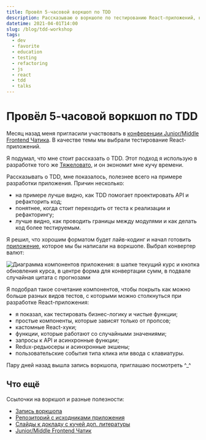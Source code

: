 ```yaml
---
title: Провёл 5-часовой воркшоп по TDD
description: Рассказываю о воркшопе по тестированию React-приложений, который провёл неделю назад.
datetime: 2021-04-01T14:00
slug: /blog/tdd-workshop
tags:
  - dev
  - favorite
  - education
  - testing
  - refactoring
  - js
  - react
  - tdd
  - talks
---
```


# Провёл 5-часовой воркшоп по TDD

Месяц назад меня пригласили участвовать в [конференции Junior/Middle Frontend Чатика](https://www.youtube.com/watch?v=oaktsy6YKMk). В качестве темы мы выбрали тестирование React-приложений.

Я подумал, что мне стоит рассказать о TDD. Этот подход я использую в разработке того же [Тяжеловато](/projects/tzlvt), и он экономит мне кучу времени.

Рассказывать о TDD, мне показалось, полезнее всего на примере разработки приложения. Причин несколько:

- на примере лучше видно, как TDD помогает проектировать API и рефакторить код;
- понятнее, когда стоит переходить от теста к реализации и рефакторингу;
- лучше видно, как проводить границы между модулями и как делать код более тестируемым.

Я решил, что хорошим форматом будет лайв-кодинг и начал готовить [приложение](https://github.com/bespoyasov/testing-workshop/), которое мы бы написали на воркшопе. Выбрал конвертер валют:

![Диаграмма компонентов приложения: в шапке текущий курс и кнопка обновления курса, в центре форма для конвертации сумм, в подвале случайная цитата с прогнозами](/images/content/tdd-workshop/component-diagram.png)

Я подобрал такое сочетание компонентов, чтобы покрыть как можно больше разных видов тестов, с которыми можно столкнуться при разработке React-приложения:

- я показал, как тестировать бизнес-логику и чистые функции;
- простые компоненты, которые зависят только от пропсов;
- кастомные React-хуки;
- функции, которые работают со случайными значениями;
- запросы к API и асинхронные функции;
- Redux-редьюсеры и асинхронные экшены;
- пользовательские события типа клика или ввода с клавиатуры.

Пару дней назад вышла запись воркшопа, приглашаю посмотреть ^\_^

## Что ещё

Ссылочки на воркшоп и разные полезности:

- [Запись воркшопа](https://www.youtube.com/watch?v=oaktsy6YKMk)
- [Репозиторий с исходниками приложения](https://github.com/bespoyasov/testing-workshop/)
- [Слайды к докладу с кучей доп. литературы](https://bespoyasov.ru/testing-workshop/)
- [Junior/Middle Frontend Чатик](https://t.me/jun_mid_front)
